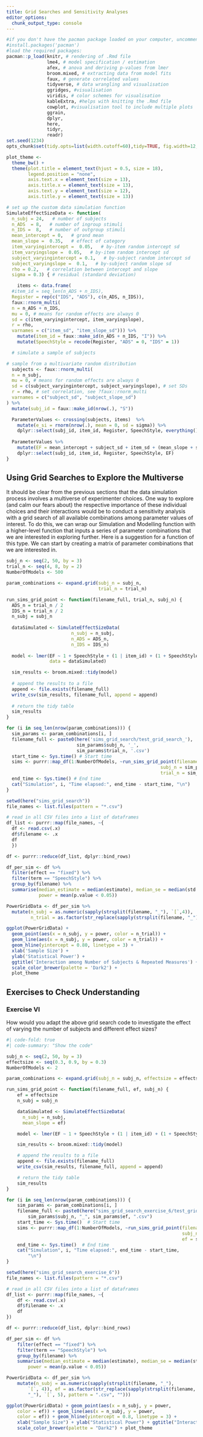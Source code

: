```yaml
---
title: Grid Searches and Sensitivity Analyses
editor_options: 
  chunk_output_type: console
---
```



```r
#if you don't have the pacman package loaded on your computer, uncomment the next line, install pacman, and load in the required packages
#install.packages('pacman')
#load the required packages:
pacman::p_load(knitr, # rendering of .Rmd file
               lme4, # model specification / estimation
               afex, # anova and deriving p-values from lmer
               broom.mixed, # extracting data from model fits
               faux, # generate correlated values
               tidyverse, # data wrangling and visualisation
               ggridges, #visualisation
               viridis, # color schemes for visualisation
               kableExtra, #helps with knitting the .Rmd file
               cowplot, #visualisation tool to include multiple plots
               ggrain,
               dplyr,
               here,
               tidyr,
               readr)
set.seed(1234)
opts_chunk$set(tidy.opts=list(width.cutoff=60),tidy=TRUE, fig.width=12, fig.height=11, fig.fullwidth=TRUE)

plot_theme <- 
  theme_bw() +
  theme(plot.title = element_text(hjust = 0.5, size = 18), 
        legend.position = "none", 
        axis.text.x = element_text(size = 13), 
        axis.title.x = element_text(size = 13), 
        axis.text.y = element_text(size = 12), 
        axis.title.y = element_text(size = 13))
```

```r
# set up the custom data simulation function
SimulateEffectSizeData <- function(
  n_subj = 24,   # number of subjects
  n_ADS  = 8,   # number of ingroup stimuli
  n_IDS =  8,   # number of outgroup stimuli
  mean_intercept = 0,   # grand mean
  mean_slope =  0.35,   # effect of category
  item_varyingintercept =  0.05,   # by-item random intercept sd
  item_varyingslope =  0.05,   # by-item random intercept sd
  subject_varyingintercept = 0.1,   # by-subject random intercept sd
  subject_varyingslope =  0.1,   # by-subject random slope sd
  rho = 0.2,   # correlation between intercept and slope
  sigma = 0.3) { # residual (standard deviation)

    items <- data.frame(
  #item_id = seq_len(n_ADS + n_IDS),
  Register = rep(c("IDS", "ADS"), c(n_ADS, n_IDS)),
  faux::rnorm_multi(
  n = n_ADS + n_IDS, 
  mu = 0, # means for random effects are always 0
  sd = c(item_varyingintercept, item_varyingslope),
  r = rho,
  varnames = c("item_sd", "item_slope_sd"))) %>%
    mutate(item_id = faux::make_id(n_ADS + n_IDS, "I")) %>%
    mutate(SpeechStyle = recode(Register, "ADS" = 0, "IDS" = 1))

  # simulate a sample of subjects

# sample from a multivariate random distribution 
  subjects <- faux::rnorm_multi(
  n = n_subj, 
  mu = 0, # means for random effects are always 0
  sd = c(subject_varyingintercept, subject_varyingslope), # set SDs
  r = rho, # set correlation, see ?faux::rnorm_multi
  varnames = c("subject_sd", "subject_slope_sd")
) %>%
  mutate(subj_id = faux::make_id(nrow(.), "S"))

  ParameterValues <- crossing(subjects, items)  %>%
    mutate(e_si = rnorm(nrow(.), mean = 0, sd = sigma)) %>%
    dplyr::select(subj_id, item_id, Register, SpeechStyle, everything())
  
  ParameterValues %>%
    mutate(EF = mean_intercept + subject_sd + item_sd + (mean_slope + subject_slope_sd + item_varyingslope) * SpeechStyle + e_si) %>%
    dplyr::select(subj_id, item_id, Register, SpeechStyle, EF)
}
```

## Using Grid Searches to Explore the Multiverse

It should be clear from the previous sections that the data simulation process involves a multiverse of experimenter choices. One way to explore (and calm our fears about) the respective importance of these individual choices and their interactions would be to conduct a sensitivity analysis with a grid search of all available combinations among parameter values of interest. To do this, we can wrap our Simulation and Modelling function with a higher-level function that inputs a series of parameter combinations that we are interested in exploring further. Here is a suggestion for a function of this type. We can start by creating a matrix of parameter combinations that we are interested in.

```r
subj_n <- seq(2, 50, by = 3)
trial_n <- seq(4, 8, by = 2)
NumberOfModels <- 500

param_combinations <- expand.grid(subj_n = subj_n, 
                                  trial_n = trial_n)
```


```r
run_sims_grid_point <- function(filename_full, trial_n, subj_n) {
  ADS_n = trial_n / 2
  IDS_n = trial_n / 2
  n_subj = subj_n
  
  dataSimulated <- SimulateEffectSizeData(
                        n_subj = n_subj,
                        n_ADS = ADS_n, 
                        n_IDS = IDS_n)
    
  model <- lmer(EF ~ 1 + SpeechStyle + (1 | item_id) + (1 + SpeechStyle | subj_id),
                data = dataSimulated)

  sim_results <- broom.mixed::tidy(model)
  
  # append the results to a file
  append <- file.exists(filename_full)
  write_csv(sim_results, filename_full, append = append)
  
  # return the tidy table
  sim_results
}
```


```r
for (i in seq_len(nrow(param_combinations))) {
  sim_params <- param_combinations[i, ]
  filename_full <- paste0(here('sims_grid_search/test_grid_search_'),
                          sim_params$subj_n, '_',
                          sim_params$trial_n, '.csv')
  start_time <- Sys.time() # Start time
  sims <- purrr::map_df(1:NumberOfModels, ~run_sims_grid_point(filename_full = filename_full,
                                                         subj_n = sim_params$subj_n,
                                                         trial_n = sim_params$trial_n))
  end_time <- Sys.time() # End time
  cat("Simulation", i, "Time elapsed:", end_time - start_time, "\n")
}
```


```r
setwd(here("sims_grid_search"))
file_names <- list.files(pattern = "*.csv")

# read in all CSV files into a list of dataframes
df_list <- purrr::map(file_names, ~{
  df <- read.csv(.x) 
  df$filename <- .x 
  df
  })

df <- purrr::reduce(df_list, dplyr::bind_rows)

df_per_sim <- df %>%
  filter(effect == "fixed") %>%
  filter(term == "SpeechStyle") %>%
  group_by(filename) %>%
  summarise(median_estimate = median(estimate), median_se = median(std.error),
            power = mean(p.value < 0.05))

PowerGridData <- df_per_sim %>%
  mutate(n_subj = as.numeric(sapply(strsplit(filename, "_"), `[`,4)),
         n_trial = as.factor(str_replace(sapply(strsplit(filename, "_"), `[`, 5), pattern = ".csv","")))

ggplot(PowerGridData) +
  geom_point(aes(x = n_subj, y = power, color = n_trial)) +
  geom_line(aes(x = n_subj, y = power, color = n_trial)) +
  geom_hline(yintercept = 0.80, linetype = 3) +
  xlab('Sample Size') +
  ylab('Statistical Power') +
  ggtitle('Interaction among Number of Subjects & Repeated Measures') +
  scale_color_brewer(palette = 'Dark2') +
  plot_theme
```

## Exercises to Check Understanding

### Exercise VI 

How would you adapt the above grid search code to investigate the effect of varying the number of subjects and different effect sizes?

```r
#| code-fold: true
#| code-summary: "Show the code"

subj_n <- seq(2, 50, by = 3)
effectsize <- seq(0.3, 0.9, by = 0.3)
NumberOfModels <- 2

param_combinations <- expand.grid(subj_n = subj_n, effectsize = effectsize)

run_sims_grid_point <- function(filename_full, ef, subj_n) {
    ef = effectsize
    n_subj = subj_n

    dataSimulated <- SimulateEffectSizeData(
      n_subj = n_subj,
      mean_slope = ef)

    model <- lmer(EF ~ 1 + SpeechStyle + (1 | item_id) + (1 + SpeechStyle | subj_id), data = dataSimulated)

    sim_results <- broom.mixed::tidy(model)

    # append the results to a file
    append <- file.exists(filename_full)
    write_csv(sim_results, filename_full, append = append)

    # return the tidy table
    sim_results
}

for (i in seq_len(nrow(param_combinations))) {
    sim_params <- param_combinations[i, ]
    filename_full <- paste0(here("sims_grid_search_exercise_6/test_grid_search_"),
        sim_params$subj_n, "_", sim_params$ef, ".csv")
    start_time <- Sys.time()  # Start time
    sims <- purrr::map_df(1:NumberOfModels, ~run_sims_grid_point(filename_full = filename_full, 
                                                                 subj_n = sim_params$subj_n, 
                                                                 ef = sim_params$effectsize))
    end_time <- Sys.time()  # End time
    cat("Simulation", i, "Time elapsed:", end_time - start_time,
        "\n")
}
```


```r
setwd(here("sims_grid_search_exercise_6"))
file_names <- list.files(pattern = "*.csv")

# read in all CSV files into a list of dataframes
df_list <- purrr::map(file_names, ~{
    df <- read.csv(.x)
    df$filename <- .x
    df
})

df <- purrr::reduce(df_list, dplyr::bind_rows)

df_per_sim <- df %>%
    filter(effect == "fixed") %>%
    filter(term == "SpeechStyle") %>%
    group_by(filename) %>%
    summarise(median_estimate = median(estimate), median_se = median(std.error),
        power = mean(p.value < 0.05))

PowerGridData <- df_per_sim %>%
    mutate(n_subj = as.numeric(sapply(strsplit(filename, "_"),
        `[`, 4)), ef = as.factor(str_replace(sapply(strsplit(filename,
        "_"), `[`, 5), pattern = ".csv", "")))

ggplot(PowerGridData) + geom_point(aes(x = n_subj, y = power,
    color = ef)) + geom_line(aes(x = n_subj, y = power,
    color = ef)) + geom_hline(yintercept = 0.8, linetype = 3) +
    xlab("Sample Size") + ylab("Statistical Power") + ggtitle("Interaction among Number of Subjects & Repeated Measures") +
    scale_color_brewer(palette = "Dark2") + plot_theme
```

